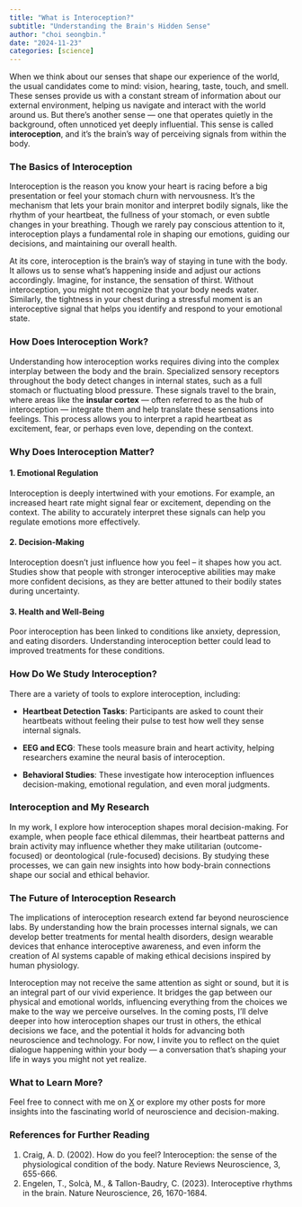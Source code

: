 ```yaml
---
title: "What is Interoception?"
subtitle: "Understanding the Brain's Hidden Sense"
author: "choi seongbin."
date: "2024-11-23"
categories: [science]
---
```


When we think about our senses that shape our experience of the world, the usual candidates come to mind: vision, hearing, taste, touch, and smell. These senses provide us with a constant stream of information about our external environment, helping us navigate and interact with the world around us. But there’s another sense — one that operates quietly in the background, often unnoticed yet deeply influential. This sense is called **interoception**, and it’s the brain’s way of perceiving signals from within the body.

### The Basics of Interoception

Interoception is the reason you know your heart is racing before a big presentation or feel your stomach churn with nervousness. It’s the mechanism that lets your brain monitor and interpret bodily signals, like the rhythm of your heartbeat, the fullness of your stomach, or even subtle changes in your breathing. Though we rarely pay conscious attention to it, interoception plays a fundamental role in shaping our emotions, guiding our decisions, and maintaining our overall health.

At its core, interoception is the brain’s way of staying in tune with the body. It allows us to sense what’s happening inside and adjust our actions accordingly. Imagine, for instance, the sensation of thirst. Without interoception, you might not recognize that your body needs water. Similarly, the tightness in your chest during a stressful moment is an interoceptive signal that helps you identify and respond to your emotional state.

### How Does Interoception Work?

Understanding how interoception works requires diving into the complex interplay between the body and the brain. Specialized sensory receptors throughout the body detect changes in internal states, such as a full stomach or fluctuating blood pressure. These signals travel to the brain, where areas like the **insular cortex** — often referred to as the hub of interoception — integrate them and help translate these sensations into feelings. This process allows you to interpret a rapid heartbeat as excitement, fear, or perhaps even love, depending on the context.

### Why Does Interoception Matter?

#### 1. Emotional Regulation

Interoception is deeply intertwined with your emotions. For example, an increased heart rate might signal fear or excitement, depending on the context. The ability to accurately interpret these signals can help you regulate emotions more effectively.

#### 2. Decision-Making

Interoception doesn't just influence how you feel – it shapes how you act. Studies show that people with stronger interoceptive abilities may make more confident decisions, as they are better attuned to their bodily states during uncertainty.

#### 3. Health and Well-Being

Poor interoception has been linked to conditions like anxiety, depression, and eating disorders. Understanding interoception better could lead to improved treatments for these conditions.

### How Do We Study Interoception?

There are a variety of tools to explore interoception, including:

-   **Heartbeat Detection Tasks**: Participants are asked to count their heartbeats without feeling their pulse to test how well they sense internal signals.

-   **EEG and ECG**: These tools measure brain and heart activity, helping researchers examine the neural basis of interoception.

-   **Behavioral Studies**: These investigate how interoception influences decision-making, emotional regulation, and even moral judgments.

### Interoception and My Research

In my work, I explore how interoception shapes moral decision-making. For example, when people face ethical dilemmas, their heartbeat patterns and brain activity may influence whether they make utilitarian (outcome-focused) or deontological (rule-focused) decisions. By studying these processes, we can gain new insights into how body-brain connections shape our social and ethical behavior.

### The Future of Interoception Research

The implications of interoception research extend far beyond neuroscience labs. By understanding how the brain processes internal signals, we can develop better treatments for mental health disorders, design wearable devices that enhance interoceptive awareness, and even inform the creation of AI systems capable of making ethical decisions inspired by human physiology.

Interoception may not receive the same attention as sight or sound, but it is an integral part of our vivid experience. It bridges the gap between our physical and emotional worlds, influencing everything from the choices we make to the way we perceive ourselves. In the coming posts, I’ll delve deeper into how interoception shapes our trust in others, the ethical decisions we face, and the potential it holds for advancing both neuroscience and technology. For now, I invite you to reflect on the quiet dialogue happening within your body — a conversation that’s shaping your life in ways you might not yet realize.

### What to Learn More?

Feel free to connect with me on [X](https://x.com/1230Shengbin) or explore my other posts for more insights into the fascinating world of neuroscience and decision-making.

### References for Further Reading

1.  Craig, A. D. (2002). How do you feel? Interoception: the sense of the physiological condition of the body. Nature Reviews Neuroscience, 3, 655-666.
2.  Engelen, T., Solcà, M., & Tallon-Baudry, C. (2023). Interoceptive rhythms in the brain. Nature Neuroscience, 26, 1670-1684.